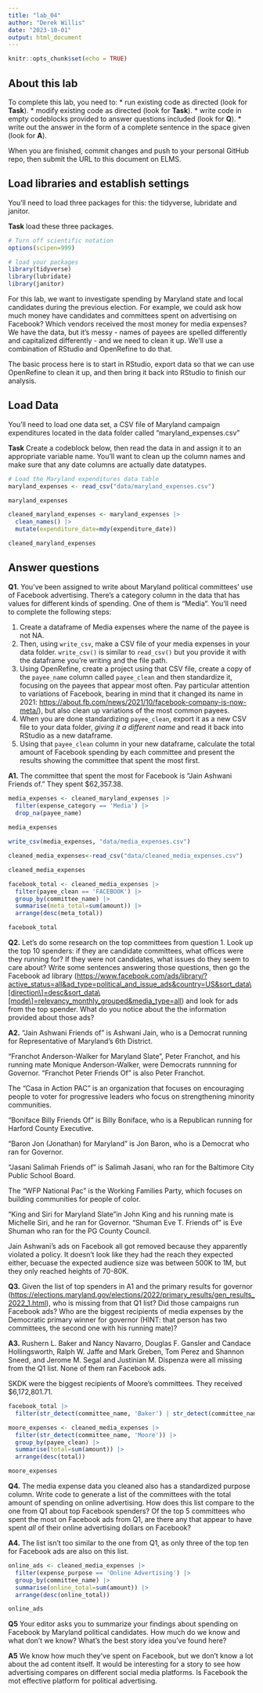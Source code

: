 ```yaml
---
title: "lab_04"
author: "Derek Willis"
date: "2023-10-01"
output: html_document
---
```


```r
knitr::opts_chunk$set(echo = TRUE)
```

## About this lab

To complete this lab, you need to: \* run existing code as directed (look for **Task**). \* modify existing code as directed (look for **Task**). \* write code in empty codeblocks provided to answer questions included (look for **Q**). \* write out the answer in the form of a complete sentence in the space given (look for **A**).

When you are finished, commit changes and push to your personal GitHub repo, then submit the URL to this document on ELMS.

## Load libraries and establish settings

You'll need to load three packages for this: the tidyverse, lubridate and janitor.

**Task** load these three packages.

```r
# Turn off scientific notation
options(scipen=999)

# load your packages
library(tidyverse)
library(lubridate)
library(janitor)
```

For this lab, we want to investigate spending by Maryland state and local candidates during the previous election. For example, we could ask how much money have candidates and committees spent on advertising on Facebook? Which vendors received the most money for media expenses? We have the data, but it's messy - names of payees are spelled differently and capitalized differently - and we need to clean it up. We'll use a combination of RStudio and OpenRefine to do that.

The basic process here is to start in RStudio, export data so that we can use OpenRefine to clean it up, and then bring it back into RStudio to finish our analysis.

## Load Data

You'll need to load one data set, a CSV file of Maryland campaign expenditures located in the data folder called "maryland_expenses.csv"

**Task** Create a codeblock below, then read the data in and assign it to an appropriate variable name. You'll want to clean up the column names and make sure that any date columns are actually date datatypes.

```r
# Load the Maryland expenditures data table
maryland_expenses <- read_csv("data/maryland_expenses.csv")

maryland_expenses

cleaned_maryland_expenses <- maryland_expenses |> 
  clean_names() |> 
  mutate(expenditure_date=mdy(expenditure_date))

cleaned_maryland_expenses
```

## Answer questions

**Q1.** You've been assigned to write about Maryland political committees' use of Facebook advertising. There's a category column in the data that has values for different kinds of spending. One of them is "Media". You'll need to complete the following steps:

   1. Create a dataframe of Media expenses where the name of the payee is not NA.
   2. Then, using `write_csv`, make a CSV file of your media expenses in your data folder. `write_csv()` is similar to `read_csv()` but you provide it with the dataframe you're writing and the file path.
   3. Using OpenRefine, create a project using that CSV file, create a copy of the `payee_name` column called `payee_clean` and then standardize it, focusing on the payees that appear most often. Pay particular attention to variations of Facebook, bearing in mind that it changed its name in 2021: <https://about.fb.com/news/2021/10/facebook-company-is-now-meta/>), but also clean up variations of the most common payees.
   4. When you are done standardizing `payee_clean`, export it as a new CSV file to your data folder, *giving it a different name* and read it back into RStudio as a new dataframe.
   5. Using that `payee_clean` column in your new dataframe, calculate the total amount of Facebook spending by each committee and present the results showing the committee that spent the most first.

**A1.** The committee that spent the most for Facebook is "Jain Ashwani Friends of." They spent $62,357.38.

```r
media_expenses <- cleaned_maryland_expenses |> 
  filter(expense_category == 'Media') |> 
  drop_na(payee_name)
  
media_expenses

write_csv(media_expenses, "data/media_expenses.csv")

cleaned_media_expenses<-read_csv("data/cleaned_media_expenses.csv")

cleaned_media_expenses

facebook_total <- cleaned_media_expenses |> 
  filter(payee_clean == 'FACEBOOK') |> 
  group_by(committee_name) |> 
  summarise(meta_total=sum(amount)) |> 
  arrange(desc(meta_total))

facebook_total
```

**Q2.** Let's do some research on the top committees from question 1. Look up the top 10 spenders: if they are candidate committees, what offices were they running for? If they were not candidates, what issues do they seem to care about? Write some sentences answering those questions, then go the Facebook ad library ([https://www.facebook.com/ads/library/?active_status=all&ad_type=political_and_issue_ads&country=US&sort_data\\[direction\\]=desc&sort_data\\[mode\\]=relevancy_monthly_grouped&media_type=all](https://www.facebook.com/ads/library/?active_status=all&ad_type=political_and_issue_ads&country=US&sort_data\%5Bdirection\%5D=desc&sort_data\%5Bmode\%5D=relevancy_monthly_grouped&media_type=all){.uri}) and look for ads from the top spender. What do you notice about the the information provided about those ads?

**A2.** "Jain Ashwani Friends of" is Ashwani Jain, who is a Democrat running for Representative of Maryland's 6th District. 

"Franchot Anderson-Walker for Maryland Slate", Peter Franchot, and his running mate Monique Anderson-Walker, were Democrats runnning for Governor. "Franchot Peter Friends Of" is also Peter Franchot. 

The "Casa in Action PAC" is an organization that focuses on encouraging people to voter for progressive leaders who focus on strengthening minority communities. 

"Boniface Billy Friends Of" is Billy Boniface, who is a Republican running for Harford County Executive. 

"Baron Jon (Jonathan) for Maryland" is Jon Baron, who is a Democrat who ran for Governor. 

"Jasani Salimah Friends of" is Salimah Jasani, who ran for the Baltimore City Public School Board. 

The "WFP National Pac" is the Working Families Party, which focuses on building communities for people of color. 

"King and Siri for Maryland Slate"in John King and his running mate is Michelle Siri, and he ran for Governor. "Shuman Eve T. Friends of" is Eve Shuman who ran for the PG County Council.

Jain Ashwani's ads on Facebook all got removed because they apparently violated a policy. It doesn't look like they had the reach they expected either, becuase the expected audience size was between 500K to 1M, but they only reached heights of 70-80K.

**Q3.** Given the list of top spenders in A1 and the primary results for governor (<https://elections.maryland.gov/elections/2022/primary_results/gen_results_2022_1.html>), who is missing from that Q1 list? Did those campaigns run Facebook ads? Who are the biggest recipients of media expenses by the Democratic primary winner for governor (HINT: that person has two committees, the second one with his running mate)?

**A3.** Rushern L. Baker and Nancy Navarro, Douglas F. Gansler and Candace Hollingsworth, Ralph W. Jaffe and Mark Greben, Tom Perez and Shannon Sneed, and Jerome M. Segal and Justinian M. Dispenza were all missing from the Q1 list. None of them ran Facebook ads.

SKDK were the biggest recipients of Moore's committees. They received $6,172,801.71.

```r
facebook_total |> 
  filter(str_detect(committee_name, 'Baker') | str_detect(committee_name, 'Gansler') | str_detect(committee_name, 'Jaffe') | str_detect(committee_name, 'Perez') | str_detect(committee_name, 'Segal'))

moore_expenses <- cleaned_media_expenses |> 
  filter(str_detect(committee_name, 'Moore')) |> 
  group_by(payee_clean) |> 
  summarise(total=sum(amount)) |> 
  arrange(desc(total))

moore_expenses
```

**Q4.** The media expense data you cleaned also has a standardized purpose column. Write code to generate a list of the committees with the total amount of spending on online advertising. How does this list compare to the one from Q1 about top Facebook spenders? Of the top 5 committees who spent the most on Facebook ads from Q1, are there any that appear to have spent *all* of their online advertising dollars on Facebook?

**A4.** The list isn't too similar to the one from Q1, as only three of the top ten for Facebook ads are also on this list.

```r
online_ads <- cleaned_media_expenses |> 
  filter(expense_purpose == 'Online Advertising') |> 
  group_by(committee_name) |> 
  summarise(online_total=sum(amount)) |> 
  arrange(desc(online_total))

online_ads
```

**Q5** Your editor asks you to summarize your findings about spending on Facebook by Maryland political candidates. How much do we know and what don't we know? What's the best story idea you've found here?

**A5** We know how much they've spent on Facebook, but we don't know a lot about the ad content itself. It would be interesting for a story to see how advertising compares on different social media platforms. Is Facebook the mot effective platform for political advertising.
